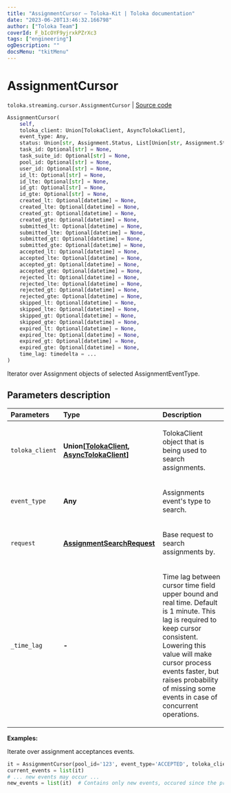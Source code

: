 ```yaml
---
title: "AssignmentCursor — Toloka-Kit | Toloka documentation"
date: "2023-06-20T13:46:32.166798"
author: ["Toloka Team"]
coverId: F_bIcOYF9yjrxkPZrXc3
tags: ["engineering"]
ogDescription: ""
docsMenu: "tkitMenu"
---
```


# AssignmentCursor

`toloka.streaming.cursor.AssignmentCursor` | [Source code](https://github.com/Toloka/toloka-kit/blob/v1.2.0/src/streaming/cursor.py#L245)

```python
AssignmentCursor(
    self,
    toloka_client: Union[TolokaClient, AsyncTolokaClient],
    event_type: Any,
    status: Union[str, Assignment.Status, List[Union[str, Assignment.Status]], None] = None,
    task_id: Optional[str] = None,
    task_suite_id: Optional[str] = None,
    pool_id: Optional[str] = None,
    user_id: Optional[str] = None,
    id_lt: Optional[str] = None,
    id_lte: Optional[str] = None,
    id_gt: Optional[str] = None,
    id_gte: Optional[str] = None,
    created_lt: Optional[datetime] = None,
    created_lte: Optional[datetime] = None,
    created_gt: Optional[datetime] = None,
    created_gte: Optional[datetime] = None,
    submitted_lt: Optional[datetime] = None,
    submitted_lte: Optional[datetime] = None,
    submitted_gt: Optional[datetime] = None,
    submitted_gte: Optional[datetime] = None,
    accepted_lt: Optional[datetime] = None,
    accepted_lte: Optional[datetime] = None,
    accepted_gt: Optional[datetime] = None,
    accepted_gte: Optional[datetime] = None,
    rejected_lt: Optional[datetime] = None,
    rejected_lte: Optional[datetime] = None,
    rejected_gt: Optional[datetime] = None,
    rejected_gte: Optional[datetime] = None,
    skipped_lt: Optional[datetime] = None,
    skipped_lte: Optional[datetime] = None,
    skipped_gt: Optional[datetime] = None,
    skipped_gte: Optional[datetime] = None,
    expired_lt: Optional[datetime] = None,
    expired_lte: Optional[datetime] = None,
    expired_gt: Optional[datetime] = None,
    expired_gte: Optional[datetime] = None,
    time_lag: timedelta = ...
)
```

Iterator over Assignment objects of selected AssignmentEventType.

## Parameters description

| Parameters | Type | Description |
| :----------| :----| :-----------|
`toloka_client`|**Union\[[TolokaClient](/docs/toloka-kit/reference/toloka.client.TolokaClient), [AsyncTolokaClient](/docs/toloka-kit/reference/toloka.async_client.client.AsyncTolokaClient)\]**|<p>TolokaClient object that is being used to search assignments.</p>
`event_type`|**Any**|<p>Assignments event's type to search.</p>
`request`|**[AssignmentSearchRequest](/docs/toloka-kit/reference/toloka.client.search_requests.AssignmentSearchRequest)**|<p>Base request to search assignments by.</p>
`_time_lag`|**-**|<p>Time lag between cursor time field upper bound and real time. Default is 1 minute. This lag is required to keep cursor consistent. Lowering this value will make cursor process events faster, but raises probability of missing some events in case of concurrent operations.</p>

**Examples:**

Iterate over assignment acceptances events.

```python
it = AssignmentCursor(pool_id='123', event_type='ACCEPTED', toloka_client=toloka_client)
current_events = list(it)
# ... new events may occur ...
new_events = list(it)  # Contains only new events, occured since the previous call.
```